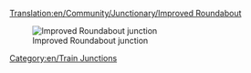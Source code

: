 [[Translation:en/Community/Junctionary/Improved Roundabout]]

{{en/Junctionsmenu}}

[[File:en/Improved.Roundabout.png|none|frame|Improved Roundabout junction]]

{{en/Junction Criteria|Cheap|2|0|0|0.5|0||0|0|1|1|||Broken down trains affect two segments up to the whole junction.|
*Can handle up to 4 trains at a time
*Area: 9 x 9
}}

[[Category:en/Train Junctions]]